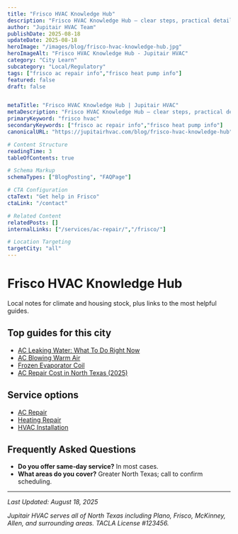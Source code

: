 ```yaml
---
title: "Frisco HVAC Knowledge Hub"
description: "Frisco HVAC Knowledge Hub — clear steps, practical detail, and when to call a pro in North Texas."
author: "Jupitair HVAC Team"
publishDate: 2025-08-18
updateDate: 2025-08-18
heroImage: "/images/blog/frisco-hvac-knowledge-hub.jpg"
heroImageAlt: "Frisco HVAC Knowledge Hub - Jupitair HVAC"
category: "City Learn"
subcategory: "Local/Regulatory"
tags: ["frisco ac repair info","frisco heat pump info"]
featured: false
draft: false


metaTitle: "Frisco HVAC Knowledge Hub | Jupitair HVAC"
metaDescription: "Frisco HVAC Knowledge Hub — clear steps, practical detail, and when to call a pro in North Texas."
primaryKeyword: "frisco hvac"
secondaryKeywords: ["frisco ac repair info","frisco heat pump info"]
canonicalURL: "https://jupitairhvac.com/blog/frisco-hvac-knowledge-hub"

# Content Structure
readingTime: 3
tableOfContents: true

# Schema Markup
schemaTypes: ["BlogPosting", "FAQPage"]

# CTA Configuration
ctaText: "Get help in Frisco"
ctaLink: "/contact"

# Related Content
relatedPosts: []
internalLinks: ["/services/ac-repair/","/frisco/"]

# Location Targeting
targetCity: "all"
---
```



# Frisco HVAC Knowledge Hub

Local notes for climate and housing stock, plus links to the most helpful guides.



## Top guides for this city

- [AC Leaking Water: What To Do Right Now](/learn/ac-leaking-water-what-to-do)
- [AC Blowing Warm Air](/learn/ac-blowing-warm-air)
- [Frozen Evaporator Coil](/learn/frozen-evaporator-coil)
- [AC Repair Cost in North Texas (2025)](/learn/ac-repair-cost-north-texas-2025)



<BlogCTA variant="inline" />


## Service options

- [AC Repair](/services/ac-repair/)
- [Heating Repair](/services/heating-repair/)
- [HVAC Installation](/services/hvac-installation/)




## Frequently Asked Questions


- **Do you offer same‑day service?** In most cases.
- **What areas do you cover?** Greater North Texas; call to confirm scheduling.

---

<BlogCTA variant="end" title="Ready to Solve Your HVAC Issues?" description="Don't let HVAC problems disrupt your comfort. Our experienced technicians are here to help." />

*Last Updated: August 18, 2025*

*Jupitair HVAC serves all of North Texas including Plano, Frisco, McKinney, Allen, and surrounding areas. TACLA License #123456.*
